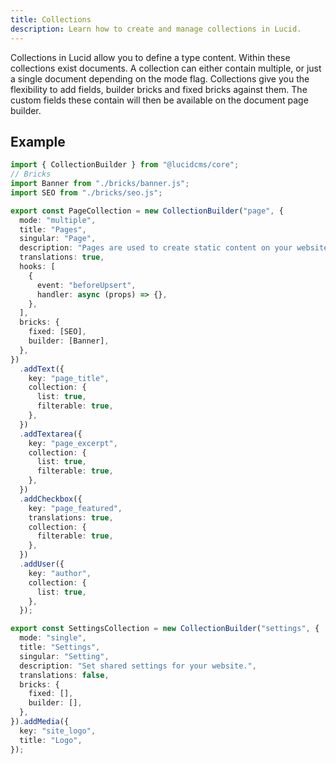 ```yaml
---
title: Collections
description: Learn how to create and manage collections in Lucid.
---
```


Collections in Lucid allow you to define a type content. Within these collections exist documents. A collection can either contain multiple, or just a single document depending on the mode flag. Collections give you the flexibility to add fields, builder bricks and fixed bricks against them. The custom fields these contain will then be available on the document page builder.

## Example

```ts title="collections.ts"
import { CollectionBuilder } from "@lucidcms/core";
// Bricks
import Banner from "./bricks/banner.js";
import SEO from "./bricks/seo.js";

export const PageCollection = new CollectionBuilder("page", {
  mode: "multiple",
  title: "Pages",
  singular: "Page",
  description: "Pages are used to create static content on your website.",
  translations: true,
  hooks: [
    {
      event: "beforeUpsert",
      handler: async (props) => {},
    },
  ],
  bricks: {
    fixed: [SEO],
    builder: [Banner],
  },
})
  .addText({
    key: "page_title",
    collection: {
      list: true,
      filterable: true,
    },
  })
  .addTextarea({
    key: "page_excerpt",
    collection: {
      list: true,
      filterable: true,
    },
  })
  .addCheckbox({
    key: "page_featured",
    translations: true,
    collection: {
      filterable: true,
    },
  })
  .addUser({
    key: "author",
    collection: {
      list: true,
    },
  });

export const SettingsCollection = new CollectionBuilder("settings", {
  mode: "single",
  title: "Settings",
  singular: "Setting",
  description: "Set shared settings for your website.",
  translations: false,
  bricks: {
    fixed: [],
    builder: [],
  },
}).addMedia({
  key: "site_logo",
  title: "Logo",
});
```